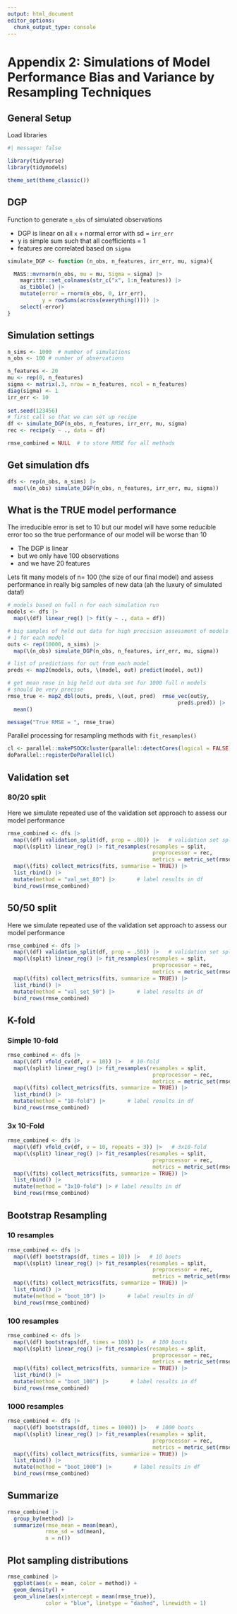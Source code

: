 ```yaml
---
output: html_document
editor_options: 
  chunk_output_type: console
---
```


# Appendix 2: Simulations of Model Performance Bias and Variance by Resampling Techniques



## General Setup

Load libraries
```r
#| message: false

library(tidyverse)
library(tidymodels)

theme_set(theme_classic())
```

## DGP
Function to generate `n_obs` of simulated observations

* DGP is linear on all `x` + normal error with sd = `irr_err`
* y is simple sum such that all coefficients = 1
* features are correlated based on `sigma`
```r
simulate_DGP <- function (n_obs, n_features, irr_err, mu, sigma){

  MASS::mvrnorm(n_obs, mu = mu, Sigma = sigma) |> 
    magrittr::set_colnames(str_c("x", 1:n_features)) |> 
    as_tibble() |> 
    mutate(error = rnorm(n_obs, 0, irr_err),
           y = rowSums(across(everything()))) |> 
    select(-error)
}
```


## Simulation settings
```r
n_sims <- 1000  # number of simulations
n_obs <- 100 # number of observations

n_features <- 20
mu <- rep(0, n_features)
sigma <- matrix(.3, nrow = n_features, ncol = n_features)
diag(sigma) <- 1
irr_err <- 10
  
set.seed(123456)
# first call so that we can set up recipe
df <- simulate_DGP(n_obs, n_features, irr_err, mu, sigma) 
rec <- recipe(y ~ ., data = df)

rmse_combined = NULL  # to store RMSE for all methods
```


## Get simulation dfs

```r
dfs <- rep(n_obs, n_sims) |>
  map(\(n_obs) simulate_DGP(n_obs, n_features, irr_err, mu, sigma))
```


## What is the TRUE model performance

The irreducible error is set to 10 but our model will have some reducible error too so the true performance of our model will be worse than 10

* The DGP is linear 
* but we only have 100 observations 
* and we have 20 features

Lets fit many models of n= 100 (the size of our final model) and assess performance in really big samples of new data (ah the luxury of simulated data!)
```r

# models based on full n for each simulation run
models <- dfs |> 
  map(\(df) linear_reg() |> fit(y ~ ., data = df))

# big samples of held out data for high precision assessment of models
# 1 for each model
outs <- rep(10000, n_sims) |> 
  map(\(n_obs) simulate_DGP(n_obs, n_features, irr_err, mu, sigma))

# list of predictions for out from each model
preds <- map2(models, outs, \(model, out) predict(model, out))

# get mean rmse in big held out data set for 1000 full n models
# should be very precise
rmse_true <- map2_dbl(outs, preds, \(out, pred)  rmse_vec(out$y,
                                                      pred$.pred)) |> 
  mean()

message("True RMSE = ", rmse_true)
```

Parallel processing for resampling methods with `fit_resamples()`
```r
cl <- parallel::makePSOCKcluster(parallel::detectCores(logical = FALSE))
doParallel::registerDoParallel(cl)
```

## Validation set

### 80/20 split


Here we simulate repeated use of the validation set approach to assess our model performance
```r
rmse_combined <- dfs |> 
  map(\(df) validation_split(df, prop = .80)) |>   # validation set split
  map(\(split) linear_reg() |> fit_resamples(resamples = split, 
                                              preprocessor = rec,
                                              metrics = metric_set(rmse))) |> 
  map(\(fits) collect_metrics(fits, summarise = TRUE)) |> 
  list_rbind() |> 
  mutate(method = "val_set_80") |>       # label results in df
  bind_rows(rmse_combined)
```

## 50/50 split

Here we simulate repeated use of the validation set approach to assess our model performance
```r
rmse_combined <- dfs |> 
  map(\(df) validation_split(df, prop = .50)) |>   # validation set split
  map(\(split) linear_reg() |> fit_resamples(resamples = split, 
                                              preprocessor = rec,
                                              metrics = metric_set(rmse))) |> 
  map(\(fits) collect_metrics(fits, summarize = TRUE)) |> 
  list_rbind() |> 
  mutate(method = "val_set_50") |>       # label results in df
  bind_rows(rmse_combined)
```

## K-fold

### Simple 10-fold
```r
rmse_combined <- dfs |> 
  map(\(df) vfold_cv(df, v = 10)) |>   # 10-fold
  map(\(split) linear_reg() |> fit_resamples(resamples = split, 
                                              preprocessor = rec,
                                              metrics = metric_set(rmse))) |> 
  map(\(fits) collect_metrics(fits, summarize = TRUE)) |> 
  list_rbind() |> 
  mutate(method = "10-fold") |>       # label results in df
  bind_rows(rmse_combined)
```


### 3x 10-Fold
```r
rmse_combined <- dfs |> 
  map(\(df) vfold_cv(df, v = 10, repeats = 3)) |>   # 3x10-fold
  map(\(split) linear_reg() |> fit_resamples(resamples = split, 
                                              preprocessor = rec,
                                              metrics = metric_set(rmse))) |> 
  map(\(fits) collect_metrics(fits, summarize = TRUE)) |> 
  list_rbind() |> 
  mutate(method = "3x10-fold") |> # label results in df
  bind_rows(rmse_combined)
```



## Bootstrap Resampling

### 10 resamples

```r
rmse_combined <- dfs |> 
  map(\(df) bootstraps(df, times = 10)) |>   # 10 boots
  map(\(split) linear_reg() |> fit_resamples(resamples = split, 
                                              preprocessor = rec,
                                              metrics = metric_set(rmse))) |> 
  map(\(fits) collect_metrics(fits, summarize = TRUE)) |> 
  list_rbind() |> 
  mutate(method = "boot_10") |>       # label results in df
  bind_rows(rmse_combined)
```

### 100 resamples
```r
rmse_combined <- dfs |> 
  map(\(df) bootstraps(df, times = 100)) |>   # 100 boots
  map(\(split) linear_reg() |> fit_resamples(resamples = split, 
                                              preprocessor = rec,
                                              metrics = metric_set(rmse))) |> 
  map(\(fits) collect_metrics(fits, summarize = TRUE)) |> 
  list_rbind() |> 
  mutate(method = "boot_100") |>       # label results in df
  bind_rows(rmse_combined)
```

### 1000 resamples
```r
rmse_combined <- dfs |> 
  map(\(df) bootstraps(df, times = 1000)) |>   # 1000 boots
  map(\(split) linear_reg() |> fit_resamples(resamples = split, 
                                              preprocessor = rec,
                                              metrics = metric_set(rmse))) |> 
  map(\(fits) collect_metrics(fits, summarize = TRUE)) |> 
  list_rbind() |> 
  mutate(method = "boot_1000") |>       # label results in df
  bind_rows(rmse_combined)
```


## Summarize
```r
rmse_combined |> 
  group_by(method) |> 
  summarize(rmse_mean = mean(mean),
            rmse_sd = sd(mean),
            n = n())
```


##  Plot sampling distributions
```r
rmse_combined |> 
  ggplot(aes(x = mean, color = method)) + 
  geom_density() +
  geom_vline(aes(xintercept = mean(rmse_true)),
            color = "blue", linetype = "dashed", linewidth = 1)
```

